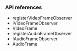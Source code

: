 
<PlatformWrapper platform="electron">

### API references

* <Link to = "{{global.API_REF_ELECTRON_ROOT}}/class_imediaengine.html#api_irtcengine_imediaengine_registeraudioframeobserver">registerVideoFrameObserver</Link>

* <Link to = "{{global.API_REF_ELECTRON_ROOT}}/class_ivideoframeobserver.html">IVideoFrameObserver</Link>

* <Link to = "{{global.API_REF_ELECTRON_ROOT}}/rtc_api_data_type.html#class_videoframe">VideoFrame</Link>

* <Link to = "{{global.API_REF_ELECTRON_ROOT}}/class_imediaengine.html#api_irtcengine_imediaengine_registeraudioframeobserver">registerAudioFrameObserver</Link>

* <Link to = "{{global.API_REF_ELECTRON_ROOT}}/class_iaudioframeobserver.html">IAudioFrameObserver</Link>

* <Link to = "{{global.API_REF_ELECTRON_ROOT}}/rtc_api_data_type.html#class_audioframe">AudioFrame</Link>

</PlatformWrapper>
